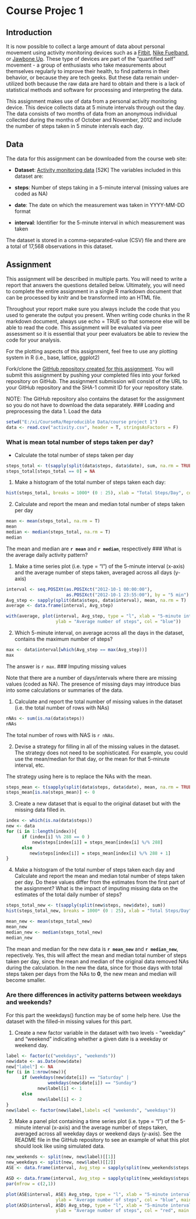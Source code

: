 Course Projec 1
========================================================
## Introduction
It is now possible to collect a large amount of data about personal movement using activity monitoring devices such as a [Fitbit](http://www.fitbit.com/), [Nike Fuelband](http://www.nike.com/us/en_us/c/nikeplus-fuelband), or [Jawbone Up](https://jawbone.com/up). These type of devices are part of the "quantified self" movement - a group of enthusiasts who take measurements about themselves regularly to improve their health, to find patterns in their behavior, or because they are tech geeks. But these data remain under-utilized both because the raw data are hard to obtain and there is a lack of statistical methods and software for processing and interpreting the data.

This assignment makes use of data from a personal activity monitoring device. This device collects data at 5 minute intervals through out the day. The data consists of two months of data from an anonymous individual collected during the months of October and November, 2012 and include the number of steps taken in 5 minute intervals each day.

## Data
The data for this assignment can be downloaded from the course web site:

- **Dataset**: [Activity monitoring data](https://d396qusza40orc.cloudfront.net/repdata%2Fdata%2Factivity.zip) [52K]
The variables included in this dataset are:

- **steps**: Number of steps taking in a 5-minute interval (missing values are coded as NA)

- **date**: The date on which the measurement was taken in YYYY-MM-DD format

- **interval**: Identifier for the 5-minute interval in which measurement was taken

The dataset is stored in a comma-separated-value (CSV) file and there are a total of 17,568 observations in this dataset.

## Assignment
This assignment will be described in multiple parts. You will need to write a report that answers the questions detailed below. Ultimately, you will need to complete the entire assignment in a single R markdown document that can be processed by knitr and be transformed into an HTML file.

Throughout your report make sure you always include the code that you used to generate the output you present. When writing code chunks in the R markdown document, always use echo = TRUE so that someone else will be able to read the code. This assignment will be evaluated via peer assessment so it is essential that your peer evaluators be able to review the code for your analysis.

For the plotting aspects of this assignment, feel free to use any plotting system in R (i.e., base, lattice, ggplot2)

Fork/clone the [GitHub repository created for this assignment](https://github.com/rdpeng/RepData_PeerAssessment1). You will submit this assignment by pushing your completed files into your forked repository on GitHub. The assignment submission will consist of the URL to your GitHub repository and the SHA-1 commit ID for your repository state.

NOTE: The GitHub repository also contains the dataset for the assignment so you do not have to download the data separately.
### Loading and preprocessing the data
1. Load the data

```r
setwd("E:/xi/CourseRa/Reproducible Data/course project 1")
data <- read.csv("activity.csv", header = T, stringsAsFactors = F)
```
### What is mean total number of steps taken per day?

* Calculate the total number of steps taken per day
```r
steps_total <- t(sapply(split(data$steps, data$date), sum, na.rm = TRUE))
steps_total[steps_total == 0] = NA
```

1. Make a histogram of the total number of steps taken each day:

```r
hist(steps_total, breaks = 1000* (0 : 25), xlab = "Total Steps/Day", col = "red", main = NULL)
```

2. Calculate and report the mean and median total number of steps taken per day

```r
mean <- mean(steps_total, na.rm = T)
mean
median <- median(steps_total, na.rm = T)
median
```
The mean and median are **`r mean`** and **`r median`**, respectively
### What is the average daily activity pattern?

1. Make a time series plot (i.e. type = "l") of the 5-minute interval (x-axis) and the average number of steps taken, averaged across all days (y-axis)

```r
interval <- seq.POSIXt(as.POSIXct("2012-10-1 00:00:00"), 
                       as.POSIXct("2012-10-1 23:55:00"), by = "5 min")
Avg_step <- sapply(split(data$steps, data$interval), mean, na.rm = T)
average <- data.frame(interval, Avg_step)

with(average, plot(interval, Avg_step, type = "l", xlab = "5-minute interval", 
                   ylab = "Average number of steps", col = "blue"))


```


2. Which 5-minute interval, on average across all the days in the dataset, contains the maximum number of steps?
```r
max <- data$interval[which(Avg_step == max(Avg_step))]
max
```
The answer is `r max`.
### Imputing missing values

Note that there are a number of days/intervals where there are missing values (coded as NA). The presence of missing days may introduce bias into some calculations or summaries of the data.

1. Calculate and report the total number of missing values in the dataset (i.e. the total number of rows with NAs)
   
```r
nNAs <- sum(is.na(data$steps))
nNAs
```
The total number of rows with NAS is `r nNAs`.

2. Devise a strategy for filling in all of the missing values in the dataset. The strategy does not need to be sophisticated. For example, you could use the mean/median for that day, or the mean for that 5-minute interval, etc.

The strategy using here is to replace the NAs with the mean.

```r
steps_mean <- t(sapply(split(data$steps, data$date), mean, na.rm = TRUE))
steps_mean[is.na(steps_mean)] <- 0

```


3. Create a new dataset that is equal to the original dataset but with the missing data filled in.

```r

index <- which(is.na(data$steps))
new <- data
for (i in 1:length(index)){
      if (index[i] %% 288 == 0 )
          new$steps[index[i]] = steps_mean[index[i] %/% 288]
      else 
         new$steps[index[i]] = steps_mean[index[i] %/% 288 + 1]      
}
```


4. Make a histogram of the total number of steps taken each day and Calculate and report the mean and median total number of steps taken per day. Do these values differ from the estimates from the first part of the assignment? What is the impact of imputing missing data on the estimates of the total daily number of steps?

```r
steps_total_new <- t(sapply(split(new$steps, new$date), sum))
hist(steps_total_new, breaks = 1000* (0 : 25), xlab = "Total Steps/Day", col = "red", main = NULL)

```


```r
mean_new <- mean(steps_total_new)
mean_new
median_new <- median(steps_total_new)
median_new
```

The mean and median for the new data is **`r mean_new`** and **`r median_new`**, repectively. 
Yes, this will affect the mean and median total number of steps taken per day, since the mean and median of the original data removed NAs during the calculation. In the new the data, since for those days with total steps taken per days from the NAs to **0**, the new mean and median will become smaller.

### Are there differences in activity patterns between weekdays and weekends?

For this part the weekdays() function may be of some help here. Use the dataset with the filled-in missing values for this part.

1. Create a new factor variable in the dataset with two levels - "weekday" and "weekend" indicating whether a given date is a weekday or weekend day.

```r
label <- factor(c("weekdays", "weekends"))
new$date <- as.Date(new$date)
new["label"] <- NA
for (i in 1:nrow(new)){
      if (weekdays(new$date[i]) == "Saturday" | 
                weekdays(new$date[i]) == "Sunday")
            new$label[i] <- 1
      else
            new$label[i] <- 2
}
new$label <- factor(new$label,labels =c( "weekends", "weekdays"))

```

2. Make a panel plot containing a time series plot (i.e. type = "l") of the 5-minute interval (x-axis) and the average number of steps taken, averaged across all weekday days or weekend days (y-axis). See the README file in the GitHub repository to see an example of what this plot should look like using simulated data.

```r
new_weekends <- split(new, new$label)[[1]]
new_weekdays <- split(new, new$label)[[2]]
ASE <- data.frame(interval, Avg_step = sapply(split(new_weekends$steps, new_weekends$interval), mean)) #ASE: Avg_steps_weekends

ASD <- data.frame(interval, Avg_step = sapply(split(new_weekdays$steps, new_weekdays$interval), mean)) #ASD:Avg_steps_weekdays
par(mfrow = c(2,1))

plot(ASE$interval, ASE$ Avg_step, type = "l", xlab = "5-minute interval", 
                   ylab = "Average number of steps", col = "blue", main = "Weekends")
plot(ASD$interval, ASD$ Avg_step, type = "l", xlab = "5-minute interval", 
                   ylab = "Average number of steps", col = "red", main = "Weekdays")

```


